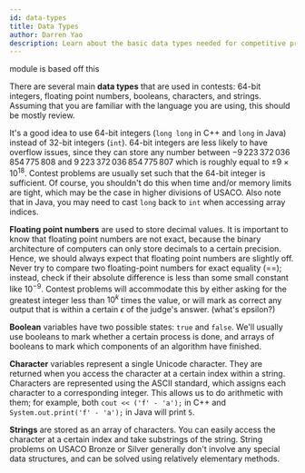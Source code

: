 ```yaml
---
id: data-types
title: Data Types
author: Darren Yao
description: Learn about the basic data types needed for competitive programming.
---
```


<resources>
  <resource source="IUSACO" title="2.2 - Data Types">module is based off this</resource>
  <resource source="CPH" title="1.1 to 1.3 - Introduction" starred></resource>
  <resource source="PAPS" title="2.3 - Variables & Types"></resource>
</resources>

<br />

There are several main **data types** that are used in contests: 64-bit integers, floating point numbers, booleans, characters, and strings. Assuming that you are familiar with the language you are using, this should be mostly review.

It's a good idea to use 64-bit integers (`long long` in C++ and `long` in Java) instead of 32-bit integers (`int`). 64-bit integers are less likely to have overflow issues, since they can store any number between $-9\,223\,372\,036\,854\,775\,808$ and $9\,223\,372\,036\,854\,775\,807$ which is roughly equal to $\pm 9 \times 10^{18}$. Contest problems are usually set such that the 64-bit integer is sufficient. Of course, you shouldn't do this when time and/or memory limits are tight, which may be the case in higher divisions of USACO. Also note that in Java, you may need to cast `long` back to `int` when accessing array indices.

**Floating point numbers** are used to store decimal values. It is important to know that floating point numbers are not exact, because the binary architecture of computers can only store decimals to a certain precision. Hence, we should always expect that floating point numbers are slightly off. Never try to compare two floating-point numbers for exact equality (==); instead, check if their absolute difference is less than some small constant like $10^{-9}$. Contest problems will accommodate this by either asking for the greatest integer less than $10^k$ times the value, or will mark as correct any output that is within a certain $\epsilon$ of the judge's answer. (what's epsilon?)

**Boolean** variables have two possible states: `true` and `false`. We'll usually use booleans to mark whether a certain process is done, and arrays of booleans to mark which components of an algorithm have finished.

**Character** variables represent a single Unicode character. They are returned when you access the character at a certain index within a string. Characters are represented using the ASCII standard, which assigns each character to a corresponding integer. This allows us to do arithmetic with them; for example, both `cout << ('f' - 'a');` in C++ and `System.out.print('f' - 'a');` in Java will print `5`.

**Strings** are stored as an array of characters. You can easily access the character at a certain index and take substrings of the string. String problems on USACO Bronze or Silver generally don't involve any special data structures, and can be solved using relatively elementary methods.
